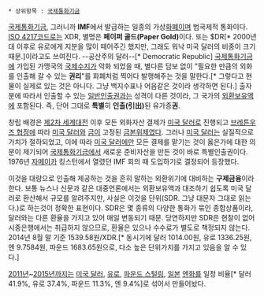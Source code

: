  * 상위항목 : [[국제통화기금]]

{{{+1 特別引出權 / Special Drawing Rights: '''SDR''' }}}

[[국제통화기금]], 그러니까 '''IMF'''에서 발급하는 일종의 가상[[화폐]]이며 범국제적 통화이다. [[ISO 4217]]코드로는 XDR, 별명은 '''페이퍼 골드(Paper Gold)'''이다. 또는 $DR[* 2000년대 이후로 유로에게 지분을 많이 떼어주긴 했지만, 그래도 워낙 미국 달러의 비중이 크기 때문.]이라고도 쓰여진다. --공산주의 달러--[* Democratic Republic]
[[국제통화기금]]에 가입된 가맹국의 [[국제수지]]가 악화 되었을 때, 별다른 담보 없이 "필요한 만큼의 외화를 인출해 갈 수 있는 '''권리'''"를 화폐처럼 찍어다 발행해주는 것을 말한다.[* 그렇다고 현물이 실제로 있는 것은 아니다. 그냥 백지수표나 어음같은 것이라 생각하면 된다.] 출자분에 따라서 인출할 수 있는 [[일반인출권]]과는 성격이 다른 것이라, 그 국가의 [[외환보유액]]에 포함된다. 즉, 단어 그대로 '''특별'''히 '''인출(引出)'''된 유가증'''권'''.

창립 배경은 [[제2차 세계대전]] 이후 모든 외화자산 결제가 [[미국 달러]]로 진행되고 [[브레튼우즈 협정]]에 따라 [[미국 달러]]와 [[금]]이 고정된 [[금본위제]]였다. 그러나 [[미국 달러]]는 실질적으로 가치가 절하되었고, 이에 따라 [[미국 달러]]에만 모든 결제를 맡기는 것이 옳은가에 대한 의문이 제기되어 [[국제통화기금]]에서 새로운 준비자산을 만든 것이 바로 특별인출권이다. 1976년 [[자메이카]] 킹스턴에서 열렸던 IMF 회의 때 도입하기로 결정되어 등장했다.

이것을 대량으로 인출해 제공하는 것을 흔히 말하는 외환위기에 대비하는 '''구제금융'''이라 한다. 보통 뉴스나 신문과 같은 대중언론에서는 외환보유액과 대조하기 쉽도록 미국 달러로 환산해서 규모를 알려주지만, 사실은 이것을 단위(SDR. 그냥 대문자 그대로 읽는다.)로 하는것이 정확한 표현이다. SDR은 몇 종류의 다양한 통화가 묶인 종합상품이라, 달러와는 다른 환율을 가지고 있어 매일 변동되기 때문. 
당연하지만 SDR은 현찰이 없어 시중은행에서는 취급하지 않으므로, 환율은 있으나 수수료가 별도로 책정되지 않는다. 2014년 8월 말 기준 1539.58원/XDR.[* 동시기에 달러 1014.00원, 유로 1336.25원, 엔 9.7584원, 파운드 1683.65원으로, 다소 높은 단위가치를 가지고 있음을 알 수 있다.]

[[2011년]]~[[2015년]]까지는 [[미국 달러]], [[유로]], [[파운드 스털링]], [[일본]] [[엔]]화를 일정 비율[* 달러 41.9%, 유로 37.4%, 파운드 11.3%, 엔 9.4%]로 섞어서 만들어놨다. 
